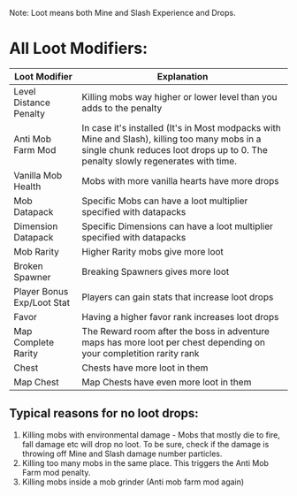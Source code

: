 
Note: Loot means both Mine and Slash Experience and Drops.

# All Loot Modifiers:

| Loot Modifier     | Explanation   |
|-----------|------------------------------|
| Level Distance Penalty    | Killing mobs way higher or lower level than you adds to the penalty  |
| Anti Mob Farm Mod    | In case it's installed (It's in Most modpacks with Mine and Slash), killing too many mobs in a single chunk reduces loot drops up to 0. The penalty slowly regenerates with time. |
| Vanilla Mob Health    | Mobs with more vanilla hearts have more drops  |
| Mob Datapack    | Specific Mobs can have a loot multiplier specified with datapacks     |
| Dimension Datapack    | Specific Dimensions can have a loot multiplier specified with datapacks     |
| Mob Rarity    | Higher Rarity mobs give more loot    |
| Broken Spawner    | Breaking Spawners gives more loot |
| Player Bonus Exp/Loot Stat    | Players can gain stats that increase loot drops  |
| Favor    | Having a higher favor rank increases loot drops  |
| Map Complete Rarity    |  The Reward room after the boss in adventure maps has more loot per chest depending on your completition rarity rank  |
| Chest    | Chests have more loot in them  |
| Map Chest    | Map Chests have even more loot in them  |

## Typical reasons for no loot drops:
1) Killing mobs with environmental damage - Mobs that mostly die to fire, fall damage etc will drop no loot. To be sure, check if the damage is throwing off Mine and Slash damage number particles.
2) Killing too many mobs in the same place. This triggers the Anti Mob Farm mod penalty.
3) Killing mobs inside a mob grinder (Anti mob farm mod again)
